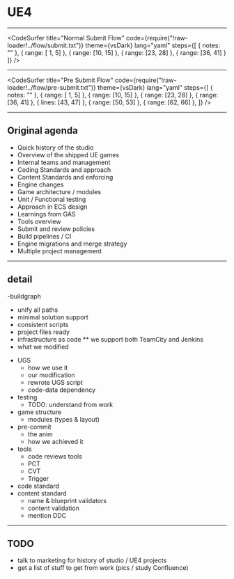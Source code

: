 
# UE4

<Head><title>UE4</title></Head>

---
<CodeSurfer
  title="Normal Submit Flow"
  code={require("!raw-loader!../flow/submit.txt")}
  theme={vsDark}
  lang="yaml"
  steps={[
    { notes: "" },
    { range: [ 1,  5] },
    { range: [10, 15] },
    { range: [23, 28] },
    { range: [36, 41] }
  ]}
/>

---
<CodeSurfer
  title="Pre Submit Flow"
  code={require("!raw-loader!../flow/pre-submit.txt")}
  theme={vsDark}
  lang="yaml"
  steps={[
    { notes: "" },
    { range: [ 1,  5] },
    { range: [10, 15] },
    { range: [23, 28] },
    { range: [36, 41] },
    { lines: [43, 47] },
    { range: [50, 53] },
    { range: [62, 66] },
  ]}
/>


---
## Original agenda

- Quick history of the studio
- Overview of the shipped UE games
- Internal teams and management
- Coding Standards and approach
- Content Standards and enforcing
- Engine changes
- Game architecture / modules
- Unit / Functional testing
- Approach in ECS design
- Learnings from GAS
- Tools overview
- Submit and review policies
- Build pipelines / CI
- Engine migrations and merge strategy
- Multiple project management

---
## detail

-buildgraph
  * unify all paths
  * minimal solution support
  * consistent scripts
  * project files ready
  * infrastructure as code
  ** we support both TeamCity and Jenkins
  * what we modified
- UGS
  * how we use it
  * our modification
  * rewrote UGS script
  * code-data dependency
- testing
  * TODO: understand from work
- game structure
  * modules (types & layout)
- pre-commit
  * the anim
  * how we achieved it
- tools
  * code reviews tools
  * PCT 
  * CVT
  * Trigger
- code standard
- content standard
  * name & blueprint validators
  * content validation
  * mention DDC

---
## TODO

- talk to marketing for history of studio / UE4 projects
- get a list of stuff to get from work (pics / study Confluence)
